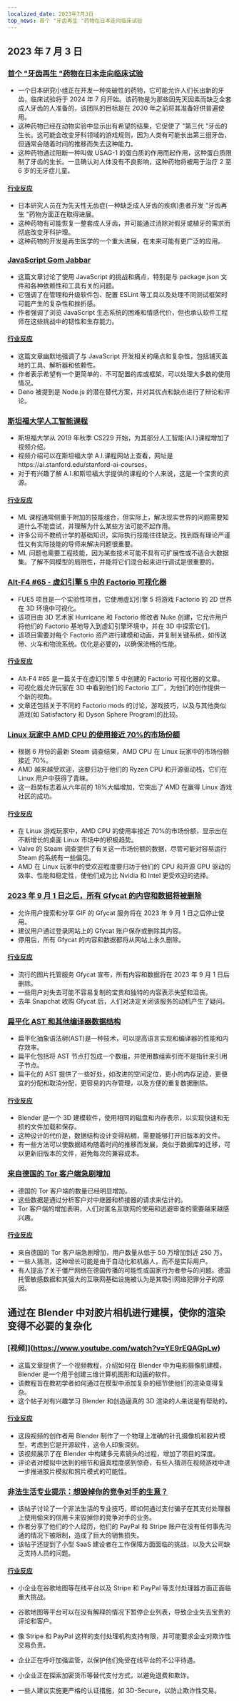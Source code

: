 ```yaml
---
localized_date: 2023年7月3日
top_news: 首个 "牙齿再生 "药物在日本走向临床试验
---
```




<CallToAction />

<Steps>

## 2023 年 7 月 3 日

### [首个 "牙齿再生 "药物在日本走向临床试验](https://mainichi.jp/english/articles/20230609/p2a/00m/0sc/026000c)

- 一个日本研究小组正在开发一种突破性的药物，它可能允许人们长出新的牙齿，临床试验将于 2024 年 7 月开始。该药物是为那些因先天因素而缺乏全套成人牙齿的人准备的，该团队的目标是在 2030 年之前将其准备好供普遍使用。
- 这种药物已经在动物实验中显示出有希望的结果，它促使了 "第三代 "牙齿的生长。这可能会改变牙科领域的游戏规则，因为人类有可能长出第三组牙齿，但通常会随着时间的推移而失去这种能力。
- 这种药物通过阻断一种叫做 USAG-1 的蛋白质的作用而起作用，这种蛋白质限制了牙齿的生长。一旦确认对人体没有不良影响，这种药物将被用于治疗 2 至 6 岁的无牙症儿童。

#### [行业反应](http://news.ycombinator.com/item?id=36563590)

- 日本研究人员在为先天性无齿症(一种缺乏成人牙齿的疾病)患者开发 "牙齿再生 "药物方面正在取得进展。
- 这种药物有可能恢复一整套成人牙齿，并可能通过消除对假牙或植牙的需求而彻底改变牙科护理。
- 这种药物的开发是再生医学的一个重大进展，在未来可能有更广泛的应用。

### [JavaScript Gom Jabbar](https://frantic.im/javascript-gom-jabbar/)

- 这篇文章讨论了使用 JavaScript 的挑战和痛点，特别是与 package.json 文件和各种依赖性和工具有关的问题。
- 它强调了在管理和升级软件包、配置 ESLint 等工具以及处理不同测试框架时可能产生的复杂性和挫折感。
- 作者强调了浏览 JavaScript 生态系统的困难和情感代价，但也承认软件工程师在这些挑战中的韧性和生存能力。

#### [行业反应](http://news.ycombinator.com/item?id=36564010)

- 这篇文章幽默地强调了与 JavaScript 开发相关的痛点和复杂性，包括铺天盖地的工具、解析器和依赖性。
- 作者表示希望有一个更简单的、不可配置的库或框架，可以处理大多数的使用情况。
- Deno 被提到是 Node.js 的潜在替代方案，并对其优点和缺点进行了辩论和评论。

### [斯坦福大学人工智能课程](https://ai.stanford.edu/courses/)

- 斯坦福大学从 2019 年秋季 CS229 开始，为其部分人工智能(A.I.)课程增加了视频介绍。
- 视频介绍可以在斯坦福大学 A.I.课程网站上查看，网址是https://ai.stanford.edu/stanford-ai-courses。
- 对于有兴趣了解 A.I.和斯坦福大学提供的课程的个人来说，这是一个宝贵的资源。

#### [行业反应](http://news.ycombinator.com/item?id=36562502)

- ML 课程通常侧重于附加的技能组合，但实际上，解决现实世界的问题需要知道什么不能尝试，并理解为什么某些方法可能不起作用。
- 许多公司不教统计学的基础知识，实际执行技能往往缺乏。找到既有理论严谨性又有实际技能的导师来解决问题很重要。
- ML 问题也需要工程技能，因为某些技术可能不具有可扩展性或不适合大数据集。了解不同模型的局限性，并能将它们混合起来进行调试是很重要的。

### [Alt-F4 #65 - 虚幻引擎 5 中的 Factorio 可视化器](https://alt-f4.blog/ALTF4-65/)

- FUE5 项目是一个实验性项目，它使用虚幻引擎 5 将游戏 Factorio 的 2D 世界在 3D 环境中可视化。
- 该项目由 3D 艺术家 Hurricane 和 Factorio 修改者 Nuke 创建，它允许用户将他们的 Factorio 基地导入到虚幻引擎环境中，并在 3D 中探索它们。
- 该项目需要对每个 Factorio 资产进行建模和动画，并复制关键系统，如传送带、火车和物流系统。优化是必要的，以确保流畅的性能。

#### [行业反应](http://news.ycombinator.com/item?id=36561847)

- Alt-F4 #65 是一篇关于在虚幻引擎 5 中创建的 Factorio 可视化器的文章。
- 可视化器允许玩家在 3D 中看到他们的 Factorio 工厂，为他们的创作提供一个新的视角。
- 文章还包括关于不同的 Factorio mods 的讨论，游戏技巧，以及与其他类似游戏(如 Satisfactory 和 Dyson Sphere Program)的比较。

### [Linux 玩家中 AMD CPU 的使用接近 70%的市场份额](https://www.phoronix.com/news/AMD-CPU-Linux-Gaming-67p)

- 根据 6 月份的最新 Steam 调查结果，AMD CPU 在 Linux 玩家中的市场份额接近 70%。
- AMD 越来越受欢迎，这要归功于他们的 Ryzen CPU 和开源驱动栈，它们在 Linux 用户中获得了青睐。
- 这一趋势标志着从六年前的 18%大幅增加，它突出了 AMD 在赢得 Linux 游戏社区的成功。

#### [行业反应](http://news.ycombinator.com/item?id=36563979)

- 在 Linux 游戏玩家中，AMD CPU 的使用率接近 70%的市场份额，显示出在不断增长的桌面 Linux 市场中的积极趋势。
- Valve 的 Steam 调查提供了有关这一市场份额的数据，尽管可能对容易运行 Steam 的系统有一些偏见。
- AMD 在 Linux 玩家中的受欢迎程度要归功于他们的 CPU 和开源 GPU 驱动的效率、性能和稳定性，使他们成为比 Nvidia 和 Intel 更受欢迎的选择。

### [2023 年 9 月 1 日之后，所有 Gfycat 的内容和数据将被删除](https://gfycat.com/)

- 允许用户搜索和分享 GIF 的 Gfycat 服务将在 2023 年 9 月 1 日之后停止使用。
- 建议用户通过登录网站上的 Gfycat 账户保存或删除其内容。
- 停用后，所有 Gfycat 的内容和数据都将从网站上永久删除。

#### [行业反应](http://news.ycombinator.com/item?id=36557287)

- 流行的图片托管服务 Gfycat 宣布，所有内容和数据将在 2023 年 9 月 1 日后删除。
- 一些用户对失去可能不容易复制的宝贵和独特的内容表示失望和沮丧。
- 去年 Snapchat 收购 Gfycat 后，人们对决定关闭该服务的动机产生了疑问。

### [扁平化 AST 和其他编译器数据结构](https://www.cs.cornell.edu/~asampson/blog/flattening.html)

- 扁平化抽象语法树(AST)是一种技术，可以提高语言实现和编译器的性能和内存效率。
- 扁平化包括将 AST 节点打包成一个数组，并使用数组索引而不是指针来引用子节点。
- 扁平化的 AST 提供了一些好处，如改进的空间定位，更小的内存足迹，更便宜的分配和取消分配，更容易的内存管理，以及方便的重复数据删除。

#### [行业反应](http://news.ycombinator.com/item?id=36559346)

- Blender 是一个 3D 建模软件，使用相同的磁盘和内存表示，以实现快速和无损的文件加载和保存。
- 这种设计的代价是，数据结构设计变得粘稠，需要能够打开旧版本的文件。
- 有一些方法可以使数据结构随着时间的推移而发展，类似于数据库的迁移，可以更新旧版本的文件，避免每次的兼容成本。

### [来自德国的 Tor 客户端急剧增加](https://metrics.torproject.org/userstats-relay-country.html?start=2019-01-01&end=2023-07-02&country=de&events=off)

- 德国的 Tor 客户端的数量已经明显增加。
- 这些数据是通过分析客户对中继器和桥接器的请求来估计的。
- Tor 客户端的增加表明，人们对匿名互联网的使用和逃避审查的需要越来越感兴趣。

#### [行业反应](http://news.ycombinator.com/item?id=36560136)

- 来自德国的 Tor 客户端急剧增加，用户数量从低于 50 万增加到近 250 万。
- 一些人猜测，这种增长可能是由于自动化和机器人，而不是实际用户。
- 有人提出了关于僵尸网络在德国传播的可能性或国家行为者参与的问题。德国托管敏感数据和其强大的互联网基础设施被认为是其吸引网络犯罪分子的原因。

## 通过在 Blender 中对胶片相机进行建模，使你的渲染变得不必要的复杂化

### [视频]](https://www.youtube.com/watch?v=YE9rEQAGpLw)

- 这篇文章提供了一个视频教程，介绍如何在 Blender 中为电影摄像机建模，Blender 是一个用于创建三维计算机图形和动画的软件。
- 该教程旨在教初学者如何通过在模型中添加复杂的细节使他们的渲染变得复杂。
- 这个帖子对有兴趣学习 Blender 和创造逼真的 3D 渲染的人来说是有帮助的。

#### [行业反应](http://news.ycombinator.com/item?id=36562757)

- 这段视频的创作者用 Blender 制作了一个物理上准确的针孔摄像机和胶片模型，考虑到它是开源软件，这令人印象深刻。
- 该视频展示了在 Blender 中构建多元素镜头的过程，增加了项目的深度。
- 评论者对模拟中达到的细节和逼真程度感到惊奇，有些人猜测在视频游戏中进一步推进胶片模拟和照片模式的可能性。

### [非法生活专业提示：想毁掉你的竞争对手的生意？](https://oppositeinvictus.com/illegal-life-pro-tip-want-to-ruin-your-competitors-business)

- 该帖子讨论了一个非法生活的专业技巧，即如何通过支付骗子在其支付处理器上使用偷来的信用卡来毁掉你的竞争对手的业务。
- 作者分享了他们的个人经历，他们的 PayPal 和 Stripe 账户在没有任何事先沟通的情况下被限制，造成了巨大的销售损失。
- 该帖子还提到了小型 SaaS 建设者在工作保障方面面临的挑战，以及大公司缺乏支持人员的问题。

#### [行业反应](http://news.ycombinator.com/item?id=36566634)

- 小企业在谷歌地图等在线平台以及 Stripe 和 PayPal 等支付处理器方面正面临重大挑战。
- 谷歌地图等平台可以在没有解释的情况下暂停企业列表，导致企业失去宝贵的评论和客户。
- 像 Stripe 和 PayPal 这样的支付处理机构支持有限，并可能要求企业对欺诈性交易负责。

- 企业正在呼吁加强监管，以保护他们免受在线平台的不公平待遇。
- 小企业正在探索加密货币等替代支付方式，以避免退费和欺诈。
- 一些人建议实施更严格的认证措施，如 3D-Secure，以防止欺诈性交易。

</Steps>
